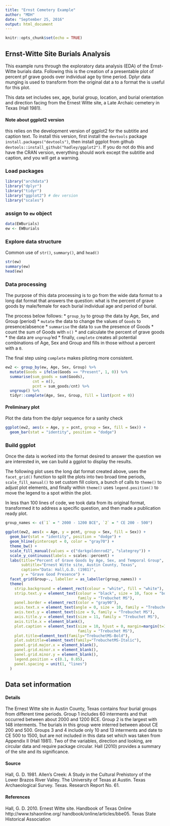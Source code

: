 ```yaml
---
title: "Ernst Cemetery Example"
author: "MDH"
date: "September 25, 2016"
output: html_document
---
```


```r
knitr::opts_chunk$set(echo = TRUE)
```

## Ernst-Witte Site Burials Analysis

This example runs through the exploratory data analysis (EDA) of the Ernst-Witte burials data.  Following this is the creation of a presentable plot of percent pf grave goods over individual age by time period.  Dplyr data munging is used to transform from the original dat a to a format the is useful for this plot.

This data set includes sex, age, burial group, location, and burial orientation and direction facing from the Ernest Witte
site, a Late Archaic cemetery in Texas (Hall 1981).

#### Note about ggplot2 version
this relies on the development version of ggplot2 for the subtitle and caption text.  To install this version, first install the `devtools` package `install.packages("devtools")`, then install ggplot from github `devtools::install_github("hadley/ggplot2")`.  If you do not do this and have the CRAN version, everything should work except the subtitle and caption, and you will get a warning.


### Load packages
```r
library("archdata")
library("dplyr")
library("tidyr")
library("ggplot2") # dev version
library("scales")
```

### assign to `ew` object
```r
data(EWBurials)
ew <- EWBurials
```

### Explore data structure
Common use of `str()`, `summary()`, and `head()`
```r
str(ew)
summary(ew)
head(ew)
```


### Data processing
The purpose of this data processing is to go from the wide data format to a long dat format that answers the question: what is the percent of grave goods by male/female for each burial individual age and period of burial.

The process below follows:
  * `group_by` to group the data by Age, Sex, and Group (period)
  * `mutate` the data to change the values of `Goods` to presence/absence
  * `summarise` the data to `sum` the presence of Goods
  * count the sum of Goods with `n()`
  * and calculate the percent of grave goods
  * the data are `ungroup`'ed 
  * finally, `complete` creates all potential combinations of Age, Sex and Group and fills in those without a percent with a `0`.
  
The final step using `complete` makes piloting more consistent.
```r
ew2 <- group_by(ew, Age, Sex, Group) %>%
  mutate(Goods = ifelse(Goods == "Present", 1, 0)) %>%
  summarise(sum_goods = sum(Goods),
            cnt = n(),
            pcnt = sum_goods/cnt) %>%
  ungroup() %>%
  tidyr::complete(Age, Sex, Group, fill = list(pcnt = 0))
```

#### Preliminary plot
Plot the data from the dplyr sequence for a sanity check
```r
ggplot(ew2, aes(x = Age, y = pcnt, group = Sex, fill = Sex)) + 
  geom_bar(stat = "identity", position = "dodge")
```

### Build ggplot
Once the data is worked into the format desired to answer the question we are interested in, we can build a ggplot to display the results.

The following plot uses the long dat format created above, uses the `facet_grid()` function to split the plots into two broad time periods, `scale_fill_manual()` to set custom fill colors, a bunch of calls to `theme()` to adjust plot elements, and finally within `theme()` uses `legend.position()` to move the legend to a spot within the plot.

In less than 100 lines of code, we took data from its original format, transformed it to address a specific question, and then made a publication ready plot.

```r
group_names <- c(`1` = " 2000 - 1200 BCE", `2` = " CE 200 - 500")

ggplot(ew2, aes(x = Age, y = pcnt, group = Sex, fill = Sex)) + 
  geom_bar(stat = "identity", position = "dodge") +
  geom_hline(yintercept = 0, color = "gray70") +
  theme_bw() +
  scale_fill_manual(values = c("darkgoldenrod2", "slategrey")) +
  scale_y_continuous(labels = scales::percent) +
  labs(title="Percent of Grave Goods by Age, Sex, and Temporal Group",
       subtitle="Ernest Witte site, Austin County, Texas",
       caption="Data: Hall,G.D. (1981)",
       y = "Grave Good Presence") +
  facet_grid(Group~., labeller = as_labeller(group_names)) +
  theme(
    strip.background = element_rect(colour = "white", fill = "white"),
    strip.text.y = element_text(colour = "black", size = 10, face = "bold", 
                                family = "Trebuchet MS"),
    panel.border = element_rect(color = "gray90"),
    axis.text.x = element_text(angle = 0, size = 10, family = "Trebuchet MS"),
    axis.text.y = element_text(size = 9, family = "Trebuchet MS"),
    axis.title.y = element_text(size = 11, family = "Trebuchet MS"),
    axis.title.x = element_blank(),
    plot.caption = element_text(size = 10, hjust = 0, margin=margin(t=10), 
                                family = "Trebuchet MS"),
    plot.title=element_text(family="TrebuchetMS-Bold"),
    plot.subtitle=element_text(family="TrebuchetMS-Italic"),
    panel.grid.major.x = element_blank(), 
    panel.grid.minor.x = element_blank(),
    panel.grid.minor.y = element_blank(),
    legend.position = c(0.1, 0.85),
    panel.spacing = unit(1, "lines")
  )
```


## Data set information

#### Details
The Ernest Witte site in Austin County, Texas contains four burial groups from different time periods.
Group 1 includes 60 interments and that occurred between about 2000 and 1200 BCE. Group
2 is the largest with 148 interments. The burials in this group were interred between about CE 200
and 500. Groups 3 and 4 include only 10 and 13 interments and date to CE 500 to 1500, but are
not included in this data set which was taken from Appendix II (Hall 1981). Two of the variables,
direction and looking, are circular data and require package circular. Hall (2010) provides a
summary of the site and its significance.


#### Source
Hall, G. D. 1981. Allen’s Creek: A Study in the Cultural Prehistory of the Lower Brazos River
Valley. The University of Texas at Austin. Texas Archaeological Survey. Texas. Research Report No.
61.


#### References
Hall, G. D. 2010. Ernest Witte site. Handbook of Texas Online http://www.tshaonline.org/
handbook/online/articles/bbe05. Texas State Historical Association


